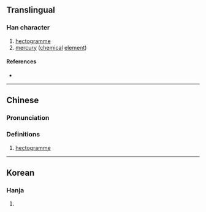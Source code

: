 {{character info/new}}
==Translingual==

===Han character===
{{Han char|rn=10|rad=儿|as=11|sn=13|four=|canj=JUMA|ids=⿺克百}}

# [[hectogramme]]
# [[mercury]] ([[chemical]] [[element]])

====References====
* {{Han ref|kx=0125.211|dkj=01394|dj=0266.060|hdz=10274.031|uh=5161|ud=20833|bh=A25D|bd=41565}}

----

==Chinese==
{{zh-forms}}

===Pronunciation===
{{zh-pron
|m=bǎikè
|c=baak3 hak1
|mc=
|oc=
|ma=
|cat=n
}}

===Definitions===
{{zh-hanzi}}

# {{lb|zh|obsolete|abbreviation}} [[hectogramme]]

----

==Korean==

===Hanja===
{{ko-hanja|hangeul=백|rv=baek|mr=paek|y=payk}}

# {{rfdef|ko|sort=儿11}}